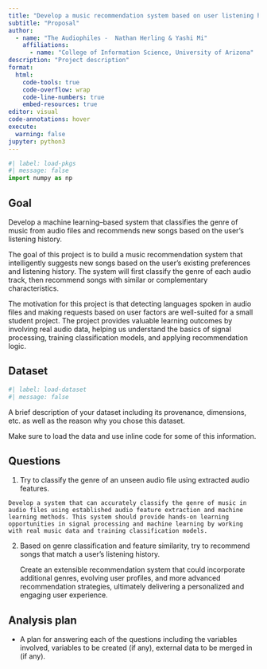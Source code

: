 ```yaml
---
title: "Develop a music recommendation system based on user listening history"
subtitle: "Proposal"
author: 
  - name: "The Audiophiles -  Nathan Herling & Yashi Mi"
    affiliations:
      - name: "College of Information Science, University of Arizona"
description: "Project description"
format:
  html:
    code-tools: true
    code-overflow: wrap
    code-line-numbers: true
    embed-resources: true
editor: visual
code-annotations: hover
execute:
  warning: false
jupyter: python3
---
```


```python
#| label: load-pkgs
#| message: false
import numpy as np
```

## Goal

Develop a machine learning–based system that classifies the genre of music from audio files and recommends new songs based on the user’s listening history.

The goal of this project is to build a music recommendation system that intelligently suggests new songs based on the user’s existing preferences and listening history. The system will first classify the genre of each audio track, then recommend songs with similar or complementary characteristics.

The motivation for this project is that detecting languages spoken in audio files and making requests based on user factors are well-suited for a small student project. The project provides valuable learning outcomes by involving real audio data, helping us understand the basics of signal processing, training classification models, and applying recommendation logic.

## Dataset

```python
#| label: load-dataset
#| message: false
```

A brief description of your dataset including its provenance, dimensions, etc. as well as the reason why you chose this dataset.

Make sure to load the data and use inline code for some of this information.

## Questions

1.   Try to classify the genre of an unseen audio file using extracted audio features.

    Develop a system that can accurately classify the genre of music in audio files using established audio feature extraction and machine learning methods. This system should provide hands-on learning opportunities in signal processing and machine learning by working with real music data and training classification models.

2.  Based on genre classification and feature similarity, try to recommend songs that match a user’s listening history.

    Create an extensible recommendation system that could incorporate additional genres, evolving user profiles, and more advanced recommendation strategies, ultimately delivering a personalized and engaging user experience.

## Analysis plan

-   A plan for answering each of the questions including the variables involved, variables to be created (if any), external data to be merged in (if any).